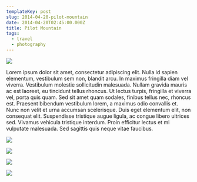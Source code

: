 ```yaml
---
templateKey: post
slug: 2014-04-20-pilot-mountain
date: 2014-04-20T02:45:00.000Z
title: Pilot Mountain
tags:
  - travel
  - photography
---
```

![](../../static/assets/20140420-IMG_3874.jpg)

Lorem ipsum dolor sit amet, consectetur adipiscing elit. Nulla id sapien elementum, vestibulum sem non, blandit arcu. In maximus fringilla diam vel viverra. Vestibulum molestie sollicitudin malesuada. Nullam gravida mauris ac est laoreet, eu tincidunt tellus rhoncus. Ut lectus turpis, fringilla et viverra vel, porta quis quam. Sed sit amet quam sodales, finibus tellus nec, rhoncus est. Praesent bibendum vestibulum lorem, a maximus odio convallis et. Nunc non velit et urna accumsan scelerisque. Duis eget elementum elit, non consequat elit. Suspendisse tristique augue ligula, ac congue libero ultrices sed. Vivamus vehicula tristique interdum. Proin efficitur lectus et mi vulputate malesuada. Sed sagittis quis neque vitae faucibus.

![](../../static/assets/20140420-IMG_3873.jpg)

![](../../static/assets/20140420-IMG_3892.jpg)

![](../../static/assets/20140420-IMG_3938.jpg)

![](../../static/assets/20140421-IMG_4089.jpg)

